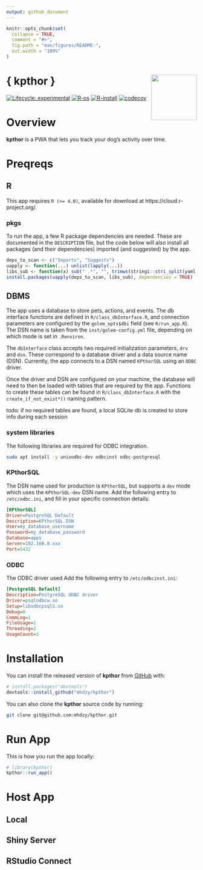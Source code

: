 ```yaml
---
output: github_document
---
```


<!-- README.md is generated from README.Rmd. Please edit that file -->

```r
knitr::opts_chunk$set(
  collapse = TRUE,
  comment = "#>",
  fig.path = "man/figures/README-",
  out.width = "100%"
)
```

# { kpthor } <img src="inst/app/www/favicon.ico" align="right" width="120"/>

<!-- badges: start -->
[![Lifecycle: experimental](https://img.shields.io/badge/lifecycle-experimental-orange.svg)](https://lifecycle.r-lib.org/articles/stages.html#experimental)
[![R-os](https://github.com/mhdzy/kpthor/workflows/R-os/badge.svg)](https://github.com/mhdzy/kpthor/actions)
[![R-install](https://github.com/mhdzy/kpthor/workflows/R-install/badge.svg)](https://github.com/mhdzy/kpthor/actions)
[![codecov](https://codecov.io/gh/mhdzy/kpthor/branch/main/graph/badge.svg?token=6HK4PC05NR)](https://codecov.io/gh/mhdzy/kpthor)
<!-- badges: end -->

# Overview

**kpthor** is a PWA that lets you track your dog's activity over time.

# Preqreqs

## R
This app requires `R (>= 4.0)`, available for download at https://cloud.r-project.org/. 

### pkgs
To run the app, a few R package dependencies are needed. These are documented in the `DESCRIPTION` file, but the code below will also install all packages (and their dependencies) imported (and suggested) by the app. 

``` r
deps_to_scan <- c("Imports", "Suggests")
uapply <- function(...) unlist(lapply(...))
libs_sub <- function(x) sub(" .*", "", trimws(stringi::stri_split(yaml::read_yaml("DESCRIPTION")[[x]], fixed = ",")[[1]]))
install.packages(uapply(deps_to_scan, libs_sub), dependencies = TRUE)
```

## DBMS
The app uses a database to store pets, actions, and events. The db interface functions are defined in `R/class_dbInterface.R`, and connection parameters are configured by the `golem_opts$dbi` field (see `R/run_app.R`). The DSN name is taken from the `inst/golem-config.yml` file, depending on which mode is set in `.Renviron`. 

The `dbInterface` class accepts two required initialization parameters, `drv` and `dsn`. These correspond to a database driver and a data source name (DSN). Currently, the app connects to a DSN named `KPthorSQL` using an `ODBC` driver.

Once the driver and DSN are configured on your machine, the database will need to then be loaded with tables that are required by the app. Functions to create these tables can be found in `R/class_dbInterface.R` with the `create_if_not_exist*()` naming pattern. 

todo: if no required tables are found, a local SQLite db is created to store info during each session

### system libraries
The following libraries are required for ODBC integration.

``` sh
sudo apt install -y unixodbc-dev odbcinst odbc-postgresql
```

### KPthorSQL
The DSN name used for production is `KPthorSQL`, but supports a `dev` mode which uses the `KPthorSQL-dev` DSN name. Add the following entry to `/etc/odbc.ini`, and fill in your specific connection details:

``` ini
[KPthorSQL]
Driver=PostgreSQL Default
Description=KPthorSQL DSN
User=my_database_username
Password=my_database_password
Database=apps
Server=192.168.0.xxx
Port=5432
```

### ODBC
The ODBC driver used Add the following entry to `/etc/odbcinst.ini`:

``` ini
[PostgreSQL Default]
Description=PostgreSQL ODBC driver
Driver=psqlodbcw.so
Setup=libodbcpsqlS.so
Debug=0
CommLog=1
FileUsage=1
Threading=2
UsageCount=1
```

# Installation

You can install the released version of **kpthor** from [GitHub](https://github.com/) with:

``` r
# install.packages("devtools")
devtools::install_github("mhdzy/kpthor")
```

You can also clone the **kpthor** source code by running:

``` zsh
git clone git@github.com:mhdzy/kpthor.git
```

# Run App

This is how you run the app locally:

```r
# library(kpthor)
kpthor::run_app()
```

# Host App

## Local

## Shiny Server

## RStudio Connect
